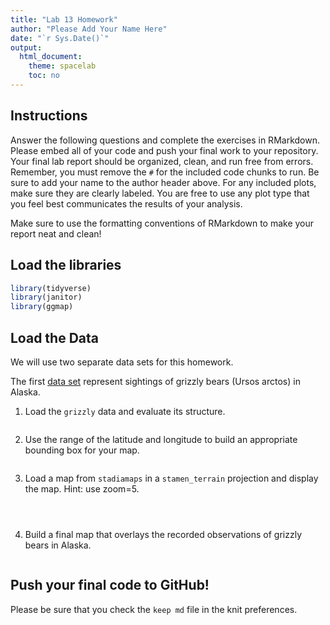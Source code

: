 ```yaml
---
title: "Lab 13 Homework"
author: "Please Add Your Name Here"
date: "`r Sys.Date()`"
output:
  html_document:
    theme: spacelab
    toc: no
---
```


## Instructions
Answer the following questions and complete the exercises in RMarkdown. Please embed all of your code and push your final work to your repository. Your final lab report should be organized, clean, and run free from errors. Remember, you must remove the `#` for the included code chunks to run. Be sure to add your name to the author header above. For any included plots, make sure they are clearly labeled. You are free to use any plot type that you feel best communicates the results of your analysis.  

Make sure to use the formatting conventions of RMarkdown to make your report neat and clean!  

## Load the libraries  
```r
library(tidyverse)
library(janitor)
library(ggmap)
``` 

## Load the Data
We will use two separate data sets for this homework.  

The first [data set](https://rcweb.dartmouth.edu/~f002d69/workshops/index_rspatial.html) represent sightings of grizzly bears (Ursos arctos) in Alaska.  

1. Load the `grizzly` data and evaluate its structure.  
```r

```

2. Use the range of the latitude and longitude to build an appropriate bounding box for your map.  
```r

```

3. Load a map from `stadiamaps` in a `stamen_terrain` projection and display the map. Hint: use zoom=5.  
```r

```

```r

```

```r

```

4. Build a final map that overlays the recorded observations of grizzly bears in Alaska.  
```r

```

## Push your final code to GitHub!
Please be sure that you check the `keep md` file in the knit preferences. 